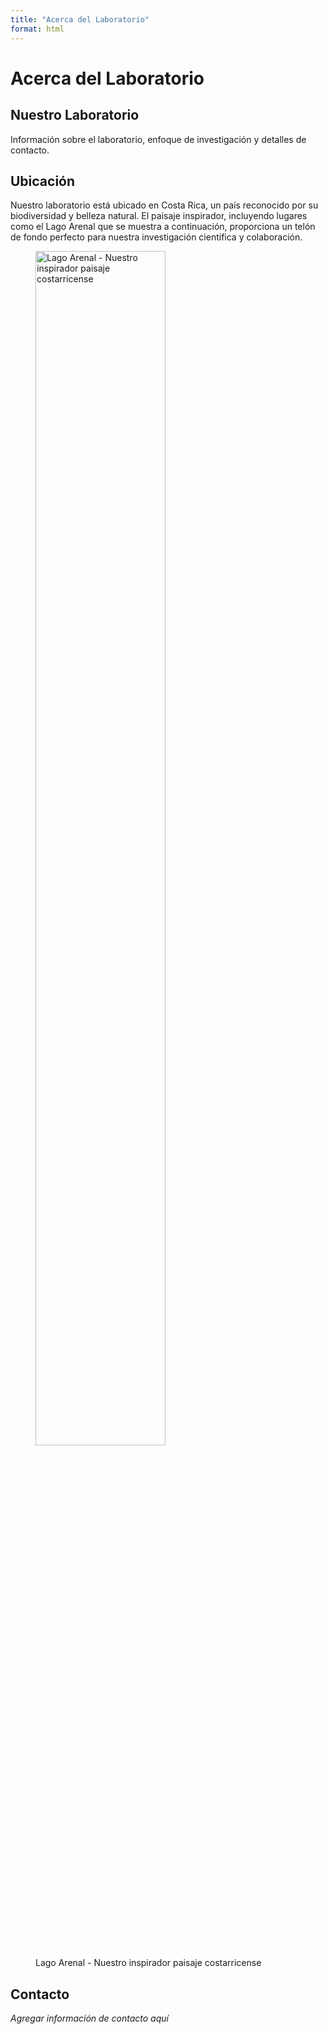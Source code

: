 ```yaml
---
title: "Acerca del Laboratorio"
format: html
---
```


# Acerca del Laboratorio

## Nuestro Laboratorio

Información sobre el laboratorio, enfoque de investigación y detalles de contacto.

## Ubicación

Nuestro laboratorio está ubicado en Costa Rica, un país reconocido por su biodiversidad y belleza natural. El paisaje inspirador, incluyendo lugares como el Lago Arenal que se muestra a continuación, proporciona un telón de fondo perfecto para nuestra investigación científica y colaboración.

![Lago Arenal - Nuestro inspirador paisaje costarricense](img/lake-arenal.jpg){fig-align="center" width="70%"}

## Contacto

*Agregar información de contacto aquí*
